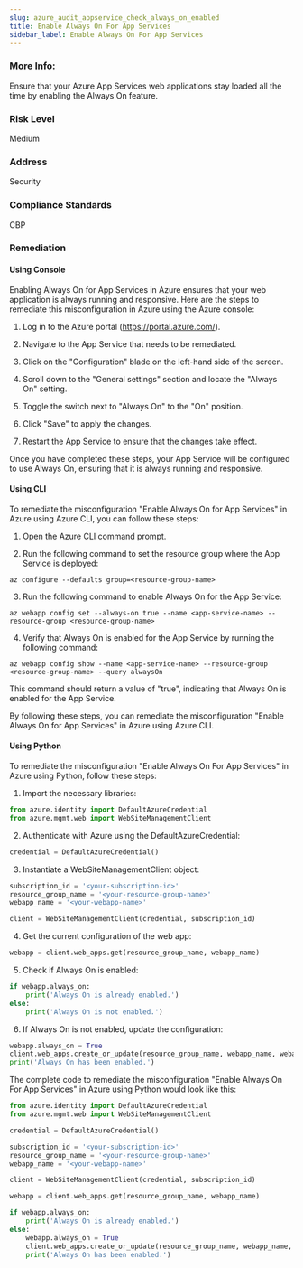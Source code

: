 ```yaml
---
slug: azure_audit_appservice_check_always_on_enabled
title: Enable Always On For App Services
sidebar_label: Enable Always On For App Services
---
```


### More Info:

Ensure that your Azure App Services web applications stay loaded all the time by enabling the Always On feature.

### Risk Level

Medium

### Address

Security

### Compliance Standards

CBP
### Remediation

#### Using Console

Enabling Always On for App Services in Azure ensures that your web application is always running and responsive. Here are the steps to remediate this misconfiguration in Azure using the Azure console:

1. Log in to the Azure portal (https://portal.azure.com/).

2. Navigate to the App Service that needs to be remediated.

3. Click on the "Configuration" blade on the left-hand side of the screen.

4. Scroll down to the "General settings" section and locate the "Always On" setting.

5. Toggle the switch next to "Always On" to the "On" position.

6. Click "Save" to apply the changes.

7. Restart the App Service to ensure that the changes take effect.

Once you have completed these steps, your App Service will be configured to use Always On, ensuring that it is always running and responsive.

#### Using CLI

To remediate the misconfiguration "Enable Always On for App Services" in Azure using Azure CLI, you can follow these steps:

1. Open the Azure CLI command prompt.

2. Run the following command to set the resource group where the App Service is deployed:

```
az configure --defaults group=<resource-group-name>
```

3. Run the following command to enable Always On for the App Service:

```
az webapp config set --always-on true --name <app-service-name> --resource-group <resource-group-name>
```

4. Verify that Always On is enabled for the App Service by running the following command:

```
az webapp config show --name <app-service-name> --resource-group <resource-group-name> --query alwaysOn
```

This command should return a value of "true", indicating that Always On is enabled for the App Service.

By following these steps, you can remediate the misconfiguration "Enable Always On for App Services" in Azure using Azure CLI.

#### Using Python

To remediate the misconfiguration "Enable Always On For App Services" in Azure using Python, follow these steps:

1. Import the necessary libraries:

```python
from azure.identity import DefaultAzureCredential
from azure.mgmt.web import WebSiteManagementClient
```

2. Authenticate with Azure using the DefaultAzureCredential:

```python
credential = DefaultAzureCredential()
```

3. Instantiate a WebSiteManagementClient object:

```python
subscription_id = '<your-subscription-id>'
resource_group_name = '<your-resource-group-name>'
webapp_name = '<your-webapp-name>'

client = WebSiteManagementClient(credential, subscription_id)
```

4. Get the current configuration of the web app:

```python
webapp = client.web_apps.get(resource_group_name, webapp_name)
```

5. Check if Always On is enabled:

```python
if webapp.always_on:
    print('Always On is already enabled.')
else:
    print('Always On is not enabled.')
```

6. If Always On is not enabled, update the configuration:

```python
webapp.always_on = True
client.web_apps.create_or_update(resource_group_name, webapp_name, webapp)
print('Always On has been enabled.')
```

The complete code to remediate the misconfiguration "Enable Always On For App Services" in Azure using Python would look like this:

```python
from azure.identity import DefaultAzureCredential
from azure.mgmt.web import WebSiteManagementClient

credential = DefaultAzureCredential()

subscription_id = '<your-subscription-id>'
resource_group_name = '<your-resource-group-name>'
webapp_name = '<your-webapp-name>'

client = WebSiteManagementClient(credential, subscription_id)

webapp = client.web_apps.get(resource_group_name, webapp_name)

if webapp.always_on:
    print('Always On is already enabled.')
else:
    webapp.always_on = True
    client.web_apps.create_or_update(resource_group_name, webapp_name, webapp)
    print('Always On has been enabled.')
```


